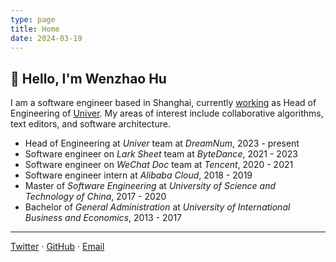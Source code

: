```yaml
---
type: page
title: Home
date: 2024-03-19
---
```


## 👋 Hello, I'm Wenzhao Hu

I am a software engineer based in Shanghai, currently [working](/work) as Head of
Engineering of [Univer](https://univer.ai).
My areas of interest include collaborative algorithms, text editors,
and software architecture.

- Head of Engineering at _Univer_ team at _DreamNum_, 2023 - present
- Software engineer on _Lark Sheet_ team at _ByteDance_, 2021 - 2023
- Software engineer on _WeChat Doc_ team at _Tencent_, 2020 - 2021
- Software engineer intern at _Alibaba Cloud_, 2018 - 2019
- Master of _Software Engineering_ at _University of Science and Technology of China_, 2017 - 2020
- Bachelor of _General Administration_ at _University of International Business and Economics_, 2013 - 2017

---

[Twitter](https://twitter.com/wzhudev) · [GitHub](https://github.com/wzhudev) · [Email](mailto:wzhudev@gmail.com)
